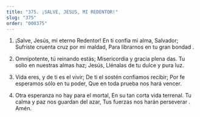 ```yaml
---
title: "375. ¡SALVE, JESUS, MI REDENTOR!"
slug: "375"
order: "000375"
---
```

1. ¡Salve, Jesús, mi eterno Redentor! En ti confia mi alma, Salvador; Sufriste cruenta cruz por mi maldad, Para librarnos en tu gran bondad .

2. Omnipotente, tú reinando estás; Misericordia y gracia plena das.
Tu solio en nuestras almas haz; Jesús, Llénalas de tu dulce y pura luz.

3. Vida eres, y de ti es el vivir;
De ti el sostén confiamos recibir; Por fe esperamos sólo en tu poder,
Que en toda prueba nos hará vencer.

4. Otra esperanza no hay para el mortal, En su tan corta vida terrenal.
Tu calma y paz nos guardan del azar,
Tus fuerzas nos harán perseverar . Amén.